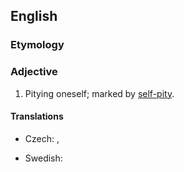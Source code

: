 ==English==

===Etymology===
{{prefix|en|self|pitying}}

===Adjective===
{{en-adj}}

# Pitying oneself; marked by [[self-pity]].

====Translations====
{{trans-top|marked by self-pity}}
* Czech: {{t|cs|sebelítostivý|m}}, {{t|cs|bolestínský|m}}
{{trans-mid}}
* Swedish: {{t+|sv|självömkande}}
{{trans-bottom}}